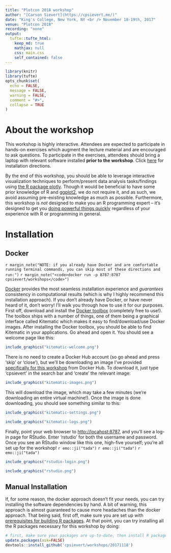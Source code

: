 ```yaml
---
title: "Plotcon 2018 workshop"
author: "[Carson Sievert](https://cpsievert.me/)"
date: "King's College, New York, NY <br /> November 18-19th, 2017"
venue: "Plotcon 2018"
recording: "none"
output: 
  tufte::tufte_html:
    keep_md: true
    mathjax: null
    css: main.css
    self_contained: false
---
```


```r
library(knitr)
library(tufte)
opts_chunk$set(
  echo = FALSE,
  message = FALSE,
  warning = FALSE,
  comment = "#>",
  collapse = TRUE
)
```


# About the workshop

This workshop is highly interactive. Attendees are expected to participate in hands-on exercises which augment the lecture material and are encouraged to ask questions. To participate in the exercises, attendees should bring a laptop with relevant software installed **prior to the workshop**. Click [here](#installation) for installation directions.

By the end of this workshop, you should be able to leverage interactive visualization techniques to perform/present data analysis tasks/findings using [the R package plotly](https://plot.ly/r/). Though it would be beneficial to have some prior knowledge of R and [ggplot2](http://ggplot2.tidyverse.org/), we do not require it, and as such, we avoid assuming pre-existing knowledge as much as possible. Furthermore, this workshop is _not_ designed to make you an R programming expert -- it's designed to get you [doing powerful things quickly](http://varianceexplained.org/r/teach-hard-way/) regardless of your experience with R or programming in general.


# Installation

## Docker

`r margin_note("NOTE: if you already have Docker and are comfortable running terminal commands, you can skip most of these directions and run:")`
`r margin_note("<code>docker run -p 8787:8787 cpsievert/workshops</code>")`

[Docker](https://www.docker.com/) provides the most seamless installation experience and *guarantees* consistency in computational results (which is why I highly recommend this installation approach). If you don't already have Docker, or have never heard of it, don't worry! I'll walk you through how to use it for our purposes. First off, download and install the [Docker toolbox](https://www.docker.com/products/docker-toolbox) (completely free to use!). The toolbox ships with a number of things, one of them being a graphical interface called Kitematic which makes it easy to find/download/use Docker images. After installing the Docker toolbox, you should be able to find Kitematic in your applications. Go ahead and open it. You should see a welcome page like this:


```r
include_graphics("kitematic-welcome.png")
```

There is no need to create a Docker Hub account (so go ahead and press 'skip' or 'close'), but we'll be downloading an image I've provided [specifically for this workshop](https://hub.docker.com/r/cpsievert/workshops) from Docker Hub. To download it, just type 'cpsievert' in the search bar and 'create' the relevant image: 

```r
include_graphics("kitematic-images.png")
```

This will download the image, which may take a few minutes (we're downloading an entire virtual machine!). Once the image is done downloading, you should see something similar to this:

```r
include_graphics("kitematic-settings.png")
```

```r
include_graphics("kitematic-logs.png")
```


Finally, point your web browser to <http://locahost:8787>, and you'll see a log-in page for RStudio. Enter 'rstudio' for both the username and password. Once you see an RStudio window like this one, high-five yourself; you're all set up for the workshop! `r emo::ji("tada")` `r emo::ji("tada")` `r emo::ji("tada")`

```r
include_graphics("rstudio-login.png")
```

```r
include_graphics("rstudio.png")
```

## Manual Installation

If, for some reason, the docker approach doesn't fit your needs, you can try installing the software dependencies by hand. A bit of warning, this approach is almost guaranteed to cause more headaches than the docker approach. That being said, first off, make sure you are set up with [prerequisites for building R packages](https://support.rstudio.com/hc/en-us/articles/200486498-Package-Development-Prerequisites). At that point, you can try installing all the R packages necessary for this workshop by doing:

```r
# first, make sure your packages are up-to-date, then install R packages for this workshop
update.packages(ask=FALSE)
devtools::install_github('cpsievert/workshops/20171118')
```
